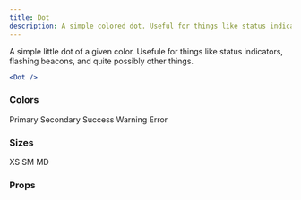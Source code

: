 ```yaml
---
title: Dot
description: A simple colored dot. Useful for things like status indicators.
---
```



A simple little dot of a given color. Usefule for things like status indicators,
flashing beacons, and quite possibly other things.

```jsx
<Dot />
```

### Colors

<Stack>
  <span>
    <Dot color="primary" /> Primary
  </span>
  <span>
    <Dot color="secondary" /> Secondary
  </span>
  <span>
    <Dot color="success" /> Success
  </span>
  <span>
    <Dot color="warning" /> Warning
  </span>
  <span>
    <Dot color="error" /> Error
  </span>
</Stack>

### Sizes

<Stack>
<span>
  <Dot color="primary" size="xs" /> XS
</span>
<span>
  <Dot color="secondary" size="sm" /> SM
</span>
<span>
  <Dot color="success" size="md" /> MD
</span>
</Stack>

### Props

<PropsTable component={Dot}/>